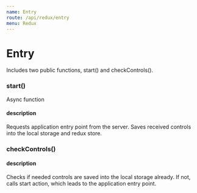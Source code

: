 ```yaml
---
name: Entry
route: /api/redux/entry
menu: Redux
---
```




# Entry

Includes two public functions, start() and checkControls().


### start()

Async function

#### description

Requests application entry point from the server. Saves received controls into the local storage and redux store.


### checkControls()

#### description

Checks if needed controls are saved into the local storage already.
If not, calls start action, which leads to the application entry point.
